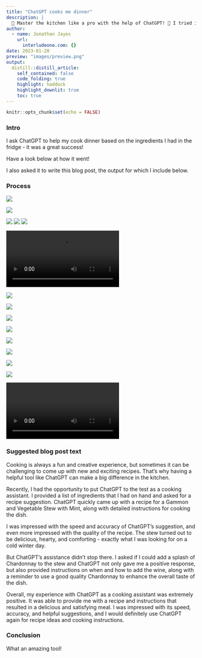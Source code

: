 ```yaml
---
title: "ChatGPT cooks me dinner"
description: |
  🍲 Master the kitchen like a pro with the help of ChatGPT! 🍴 I tried it out and the results will blow your mind! 🤯 Find out what happened when I asked a language model for recipe ideas and cooking instructions. 😲 You won't believe how delicious my Gammon and Vegetable Stew with Mint turned out! 🍽️ Don't miss out on this must-read blog post! 👀
author:
  - name: Jonathan Jayes
    url:
      interludeone.com: {}
date: 2023-01-20
preview: "images/preview.png"
output:
  distill::distill_article:
    self_contained: false
    code_folding: true
    highlight: haddock
    highlight_downlit: true
    toc: true
---
```



```r
knitr::opts_chunk$set(echo = FALSE)
```

### Intro

I ask ChatGPT to help my cook dinner based on the ingredients I had in the fridge - it was a great success!

Have a look below at how it went! 

I also asked it to write this blog post, the output for which I include below.

### Process

![](images/1.jpg)

![](images/2.jpg)

![](images/3.jpg)
![](images/4.jpg)
![](images/5.jpg)

![](images/6.mov)

![](images/7.jpg)

![](images/8.jpg)

![](images/9.jpg)

![](images/10.jpg)

![](images/11.jpg)

![](images/12.jpg)

![](images/13.jpg)

![](images/14.jpg)

![](images/15.mov)

### Suggested blog post text

Cooking is always a fun and creative experience, but sometimes it can be challenging to come up with new and exciting recipes. That's why having a helpful tool like ChatGPT can make a big difference in the kitchen.

Recently, I had the opportunity to put ChatGPT to the test as a cooking assistant. I provided a list of ingredients that I had on hand and asked for a recipe suggestion. ChatGPT quickly came up with a recipe for a Gammon and Vegetable Stew with Mint, along with detailed instructions for cooking the dish.

I was impressed with the speed and accuracy of ChatGPT's suggestion, and even more impressed with the quality of the recipe. The stew turned out to be delicious, hearty, and comforting - exactly what I was looking for on a cold winter day.

But ChatGPT's assistance didn't stop there. I asked if I could add a splash of Chardonnay to the stew and ChatGPT not only gave me a positive response, but also provided instructions on when and how to add the wine, along with a reminder to use a good quality Chardonnay to enhance the overall taste of the dish.

Overall, my experience with ChatGPT as a cooking assistant was extremely positive. It was able to provide me with a recipe and instructions that resulted in a delicious and satisfying meal. I was impressed with its speed, accuracy, and helpful suggestions, and I would definitely use ChatGPT again for recipe ideas and cooking instructions.

### Conclusion

What an amazing tool!
